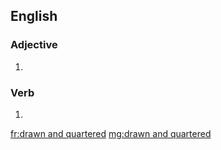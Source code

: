 ==English==

===Adjective===
{{head|en|adjective|head=[[drawn]] [[and]] [[quartered]]}}

# {{alternative form of|hanged, drawn and quartered|lang=en}}

===Verb===
{{head|en|past participle}}

# {{past participle of|draw and quarter|lang=en}}

[[fr:drawn and quartered]]
[[mg:drawn and quartered]]